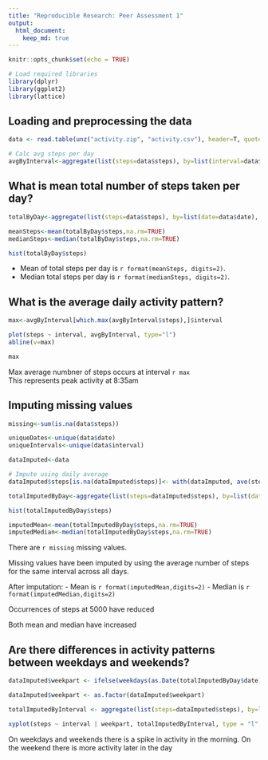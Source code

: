 ```yaml
---
title: "Reproducible Research: Peer Assessment 1"
output: 
  html_document:
    keep_md: true
---
```


```r
knitr::opts_chunk$set(echo = TRUE)

# Load required libraries
library(dplyr)
library(ggplot2)
library(lattice)
```


## Loading and preprocessing the data

```r
data <- read.table(unz("activity.zip", "activity.csv"), header=T, quote="\"", sep=",")

# Calc avg steps per day
avgByInterval<-aggregate(list(steps=data$steps), by=list(interval=data$interval),  FUN=mean, na.rm=TRUE, na.action=NULL)

```



## What is mean total number of steps taken per day?


```r

totalByDay<-aggregate(list(steps=data$steps), by=list(date=data$date),  FUN=sum, na.rm=TRUE, na.action=NULL)

meanSteps<-mean(totalByDay$steps,na.rm=TRUE)
medianSteps<-median(totalByDay$steps,na.rm=TRUE)

hist(totalByDay$steps)

```

- Mean of total steps per day is `r format(meanSteps, digits=2)`.  
- Median total steps per day is `r format(medianSteps, digits=2)`.


## What is the average daily activity pattern?
```r
max<-avgByInterval[which.max(avgByInterval$steps),]$interval

plot(steps ~ interval, avgByInterval, type="l")
abline(v=max)

max
```

Max average numbner of steps occurs at interval `r max`  
This represents peak activity at 8:35am

## Imputing missing values
```r
missing<-sum(is.na(data$steps))

uniqueDates<-unique(data$date)
uniqueIntervals<-unique(data$interval)

dataImputed<-data

# Impute using daily average
dataImputed$steps[is.na(dataImputed$steps)]<- with(dataImputed, ave(steps, uniqueIntervals, FUN = function(x) mean(x, na.rm = TRUE)))[is.na(dataImputed$steps)]

totalImputedByDay<-aggregate(list(steps=dataImputed$steps), by=list(date=dataImputed$date),  FUN=sum, na.rm=TRUE, na.action=NULL)

hist(totalImputedByDay$steps)

imputedMean<-mean(totalImputedByDay$steps,na.rm=TRUE)
imputedMedian<-median(totalImputedByDay$steps,na.rm=TRUE)

```

There are `r missing` missing values.

Missing values have been imputed by using the average number of steps for the same interval across all days.

After imputation:
- Mean is `r format(imputedMean,digits=2)`
- Median is `r format(imputedMedian,digits=2)`

Occurrences of steps at 5000 have reduced

Both mean and median have increased

## Are there differences in activity patterns between weekdays and weekends?

```r
dataImputed$weekpart <- ifelse(weekdays(as.Date(totalImputedByDay$date))%in%c("Saturday","Sunday"),"weekend", "weekday")

dataImputed$weekpart <- as.factor(dataImputed$weekpart)

totalImputedByInterval <- aggregate(list(steps=dataImputed$steps), by=list(interval=dataImputed$interval, weekpart=dataImputed$weekpart),  FUN=mean, na.rm=TRUE, na.action=NULL)

xyplot(steps ~ interval | weekpart, totalImputedByInterval, type = "l", layout = c(1, 2), xlab = "Interval", ylab = "Number of steps")
```

On weekdays and weekends there is a spike in activity in the morning.
On the weekend there is more activity later in the day




